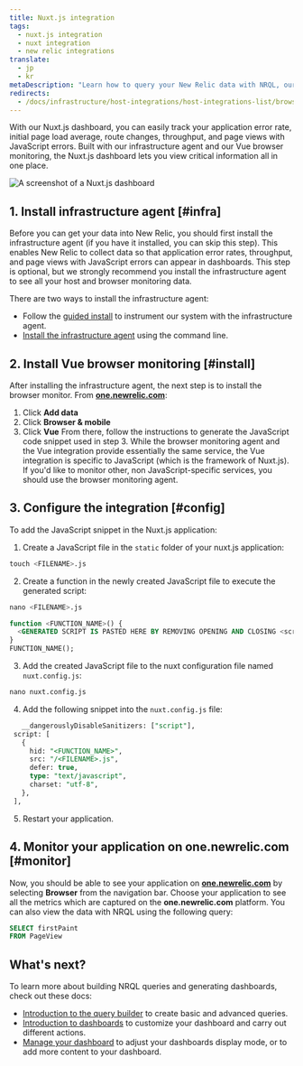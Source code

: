 ```yaml
---
title: Nuxt.js integration
tags:
  - nuxt.js integration
  - nuxt integration
  - new relic integrations
translate:
  - jp
  - kr
metaDescription: "Learn how to query your New Relic data with NRQL, our SQL-like query language."
redirects:
  - /docs/infrastructure/host-integrations/host-integrations-list/browser-monitoring-integrations/nuxt-js-integration
---
```



With our Nuxt.js dashboard, you can easily track your application error rate, initial page load average, route changes, throughput, and page views with JavaScript errors. Built with our infrastructure agent and our Vue browser monitoring, the Nuxt.js dashboard lets you view critical information all in one place.

<img
  title="Nuxt.js dashboard"
  alt="A screenshot of a Nuxt.js dashboard"
  src={nuxtjsdashboard}
/>

## 1. Install infrastructure agent [#infra]
Before you can get your data into New Relic, you should first install the infrastructure agent (if you have it installed, you can skip this step). This enables New Relic to collect data so that application error rates, throughput, and page views with JavaScript errors can appear in dashboards. This step is optional, but we strongly recommend you install the infrastructure agent to see all your host and browser monitoring data.

There are two ways to install the infrastructure agent:
* Follow the [guided install](https://one.newrelic.com/marketplace?state=607786be-99a9-fa66-4b67-3f7f3b9551d4) to instrument our system with the infrastructure agent.
* [Install the infrastructure agent](/docs/infrastructure/install-infrastructure-agent/linux-installation/install-infrastructure-monitoring-agent-linux) using the command line. 


## 2. Install Vue browser monitoring [#install]
After installing the infrastructure agent, the next step is to install the browser monitor. From **[one.newrelic.com](https://one.newrelic.com)**:
1. Click **Add data** 
2. Click **Browser & mobile**
3. Click **Vue** 
From there, follow the instructions to generate the JavaScript code snippet used in step 3. While the browser monitoring agent and the Vue integration provide essentially the same service, the Vue integration is specific to JavaScript (which is the framework of Nuxt.js). If you'd like to monitor other, non JavaScript-specific services, you should use the browser monitoring agent.

## 3. Configure the integration [#config]
To add the JavaScript snippet in the Nuxt.js application:
1. Create a JavaScript file in the `static` folder of your nuxt.js application:
  ```sql
  touch <FILENAME>.js
  ```
2. Create a function in the newly created JavaScript file to execute the generated script:
  ```sql
  nano <FILENAME>.js
  ```
  ```sql
  function <FUNCTION_NAME>() {
	<GENERATED SCRIPT IS PASTED HERE BY REMOVING OPENING AND CLOSING <script> TAGS>
  }
  FUNCTION_NAME();
  ```
3. Add the created JavaScript file to the nuxt configuration file named `nuxt.config.js`:
  ```sql
  nano nuxt.config.js
  ```
4. Add the following snippet into the `nuxt.config.js` file:
  ```sql
     __dangerouslyDisableSanitizers: ["script"],
   script: [
     {
       hid: "<FUNCTION_NAME>",
       src: "/<FILENAME>.js",
       defer: true,
       type: "text/javascript",
       charset: "utf-8",
     },
   ],
  ```
5. Restart your application.

## 4. Monitor your application on one.newrelic.com [#monitor]

Now, you should be able to see your application on **[one.newrelic.com](https://one.newrelic.com)** by selecting **Browser** from the navigation bar. Choose your application to see all the metrics which are captured on the **one.newrelic.com** platform. You can also view the data with NRQL using the following query:
```sql
SELECT firstPaint 
FROM PageView
```
## What's next?

To learn more about building NRQL queries and generating dashboards, check out these docs:

* [Introduction to the query builder](/docs/query-your-data/explore-query-data/query-builder/introduction-query-builder) to create basic and advanced queries.
* [Introduction to dashboards](/docs/query-your-data/explore-query-data/dashboards/introduction-dashboards) to customize your dashboard and carry out different actions.
* [Manage your dashboard](/docs/query-your-data/explore-query-data/dashboards/manage-your-dashboard) to adjust your dashboards display mode, or to add more content to your dashboard. 
